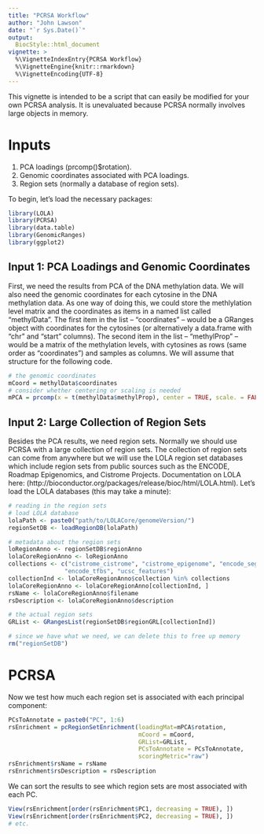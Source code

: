 ```yaml
---
title: "PCRSA Workflow"
author: "John Lawson"
date: "`r Sys.Date()`"
output: 
  BiocStyle::html_document
vignette: >
  %\VignetteIndexEntry{PCRSA Workflow}
  %\VignetteEngine{knitr::rmarkdown}
  %\VignetteEncoding{UTF-8}
---
```

    
    
This vignette is intended to be a script that can easily be modified for
your own PCRSA analysis. It is unevaluated because PCRSA normally involves 
large objects in memory.

# Inputs

1. PCA loadings (prcomp()$rotation).
2. Genomic coordinates associated with PCA loadings.
2. Region sets (normally a database of region sets).

To begin, let's load the necessary packages:
    
```r
library(LOLA)
library(PCRSA)
library(data.table)
library(GenomicRanges)
library(ggplot2)
```

## Input 1: PCA Loadings and Genomic Coordinates

First, we need the results from PCA of the DNA methylation data. We will also need the genomic coordinates for each cytosine in the DNA methylation data. As one way of doing this, we could store the methlylation level matrix and the coordinates as items in a named list called "methylData". The first item in the list -- "coordinates" -- would be a GRanges object with coordinates for the cytosines (or alternatively a data.frame with "chr" and "start" columns). The second item in the list -- "methylProp" -- would be a matrix of the methylation levels, with cytosines as rows (same order as "coordinates") and samples as columns. We will assume that structure for the following code.   

```r
# the genomic coordinates
mCoord = methylData$coordinates
# consider whether centering or scaling is needed
mPCA = prcomp(x = t(methylData$methylProp), center = TRUE, scale. = FALSE)
```

## Input 2: Large Collection of Region Sets

Besides the PCA results, we need region sets. Normally we should use PCRSA with a large collection of region sets. The collection of region sets can come from anywhere but we will use the LOLA region set databases which include region sets from public sources such as the ENCODE, Roadmap Epigenomics, and Cistrome Projects. Documentation on LOLA here: (http://bioconductor.org/packages/release/bioc/html/LOLA.html). Let's load the LOLA databases (this may take a minute): 
    
```r
# reading in the region sets
# load LOLA database
lolaPath <- paste0("path/to/LOLACore/genomeVersion/") 
regionSetDB <- loadRegionDB(lolaPath)

# metadata about the region sets
loRegionAnno <- regionSetDB$regionAnno
lolaCoreRegionAnno <- loRegionAnno
collections <- c("cistrome_cistrome", "cistrome_epigenome", "encode_segmentation", 
                "encode_tfbs", "ucsc_features")
collectionInd <- lolaCoreRegionAnno$collection %in% collections
lolaCoreRegionAnno <- lolaCoreRegionAnno[collectionInd, ]
rsName <- lolaCoreRegionAnno$filename
rsDescription <- lolaCoreRegionAnno$description

# the actual region sets
GRList <- GRangesList(regionSetDB$regionGRL[collectionInd])

# since we have what we need, we can delete this to free up memory
rm("regionSetDB")
```


# PCRSA

Now we test how much each region set is associated with each principal component:
    
```r
PCsToAnnotate = paste0("PC", 1:6)
rsEnrichment = pcRegionSetEnrichment(loadingMat=mPCA$rotation, 
                                     mCoord = mCoord, 
                                     GRList=GRList, 
                                     PCsToAnnotate = PCsToAnnotate, 
                                     scoringMetric="raw")
rsEnrichment$rsName = rsName
rsEnrichment$rsDescription = rsDescription
```

We can sort the results to see which region sets are most associated with each PC.

```r
View(rsEnrichment[order(rsEnrichment$PC1, decreasing = TRUE), ])
View(rsEnrichment[order(rsEnrichment$PC2, decreasing = TRUE), ])
# etc.
```

